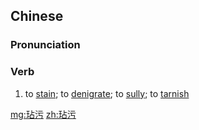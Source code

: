 ==Chinese==
{{zh-forms|t2=玷汙}}

===Pronunciation===
{{zh-pron
|m=diànwū
|c=dim3 wu1,dim2 wu1
|cat=v
}}

===Verb===
{{zh-verb}}

# to [[stain]]; to [[denigrate]]; to [[sully]]; to [[tarnish]]

[[mg:玷污]]
[[zh:玷污]]